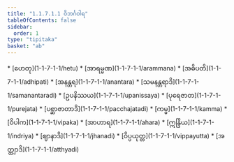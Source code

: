 ```yaml
---
title: "1.1.7.1.1 ဝိဘင်္ဂဝါရ"
tableOfContents: false
sidebar:
  order: 1
type: "tipitaka"
basket: "ab"
---
```



<DynamicBreadcrumb />



<TableOfContents>
* [ဟေတု](1-1-7-1-1/hetu)
* [အာရမ္မဏ](1-1-7-1-1/arammana)
* [အဓိပတိ](1-1-7-1-1/adhipati)
* [အနန္တရ](1-1-7-1-1/anantara)
* [သမနန္တရာဒိ](1-1-7-1-1/samanantaradi)
* [ဥပနိဿယ](1-1-7-1-1/upanissaya)
* [ပုရေဇာတ](1-1-7-1-1/purejata)
* [ပစ္ဆာဇာတာဒိ](1-1-7-1-1/pacchajatadi)
* [ကမ္မ](1-1-7-1-1/kamma)
* [ဝိပါက](1-1-7-1-1/vipaka)
* [အာဟာရ](1-1-7-1-1/ahara)
* [ဣန္ဒြိယ](1-1-7-1-1/indriya)
* [ဈာနာဒိ](1-1-7-1-1/jhanadi)
* [ဝိပ္ပယုတ္တ](1-1-7-1-1/vippayutta)
* [အတ္ထျာဒိ](1-1-7-1-1/atthyadi)
</TableOfContents>